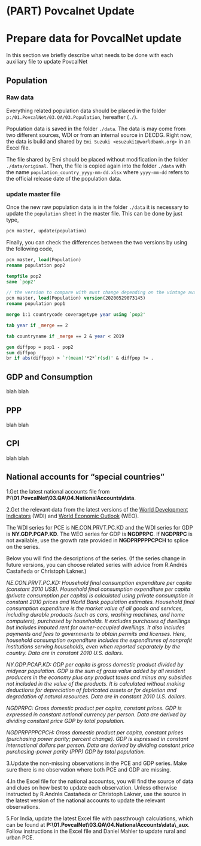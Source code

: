 # (PART) Povcalnet Update {-}

# Prepare data for PovcalNet update {#prepare}

In this section we briefly describe what needs to be done with each auxiliary file to update PovcalNet

## Population

### Raw data
Everything related population data should be placed in the folder `p:/01.PovcalNet/03.QA/03.Population`, hereafter (`./`).

Population data is saved in the folder `./data`. The data is may come from two different sources, WDI or from an internal source in DECDG. Right now, the data is build and shared by `Emi Suzuki <esuzuki1@worldbank.org>` in an Excel file. 

The file shared by Emi should be placed without modification in the folder `./data/original`. Then, the file is copied again into the folder `./data` with the name `population_country_yyyy-mm-dd.xlsx` where `yyyy-mm-dd` refers to the official release date of the population data. 


### update master file

Once the new raw population data is in the folder `./data` it is necessary to update the `population` sheet in the master file. This can be done by just type, 

```stata
pcn master, update(population)
```

Finally, you can check the differences between the two versions by using the following code, 

```stata
pcn master, load(Population) 
rename population pop2

tempfile pop2
save `pop2'

// the version to compare with must change depending on the vintage available
pcn master, load(Population) version(20200529073145) 
rename population pop1

merge 1:1 countrycode coveragetype year using `pop2'

tab year if _merge == 2

tab countryname if _merge == 2 & year < 2019

gen diffpop = pop1 - pop2
sum diffpop
br if abs(diffpop) > `r(mean)'*2*`r(sd)' & diffpop != .

```

## GDP and Consumption

blah blah

## PPP

blah blah

## CPI 

blah blah



## National accounts for “special countries” 

1.Get the latest national accounts file from **P:\\01.PovcalNet\\03.QA\\04.NationalAccounts\\data**.

2.Get the relevant data from the latest versions of the [World Development Indicators](https://databank.worldbank.org/source/world-development-indicators) (WDI) and [World Economic Outlook](https://www.imf.org/en/Publications/SPROLLs/world-economic-outlook-databases#sort=%40imfdate%20descending) (WEO).  

The WDI series for PCE is NE.CON.PRVT.PC.KD and the WDI series for GDP is **NY.GDP.PCAP.KD**. The WEO series for GDP is **NGDPRPC**. If **NGDPRPC** is not available, use the growth rate provided in **NGDPRPPPPCPCH** to splice on the series.   

Below you will find the descriptions of the series. (If the series change in future versions, you can choose related series with advice from R.Andrés Castañeda or Christoph Lakner.)

*NE.CON.PRVT.PC.KD: Household final consumption expenditure per capita (constant 2010 US$). Household final consumption expenditure per capita (private consumption per capita) is calculated using private consumption in constant 2010 prices and World Bank population estimates. Household final consumption expenditure is the market value of all goods and services, including durable products (such as cars, washing machines, and home computers), purchased by households. It excludes purchases of dwellings but includes imputed rent for owner-occupied dwellings. It also includes payments and fees to governments to obtain permits and licenses. Here, household consumption expenditure includes the expenditures of nonprofit institutions serving households, even when reported separately by the country. Data are in constant 2010 U.S. dollars.*

*NY.GDP.PCAP.KD: GDP per capita is gross domestic product divided by midyear population. GDP is the sum of gross value added by all resident producers in the economy plus any product taxes and minus any subsidies not included in the value of the products. It is calculated without making deductions for depreciation of fabricated assets or for depletion and degradation of natural resources. Data are in constant 2010 U.S. dollars.*

*NGDPRPC: Gross domestic product per capita, constant prices. GDP is expressed in constant national currency per person. Data are derived by dividing constant price GDP by total population.*

*NGDPRPPPPCPCH: Gross domestic product per capita, constant prices (purchasing power parity; percent change). GDP is expressed in constant international dollars per person. Data are derived by dividing constant price purchasing-power parity (PPP) GDP by total population.*

3.Update the non-missing observations in the PCE and GDP series. Make sure there is no observation where both PCE and GDP are missing.  

4.In the Excel file for the national accountss, you will find the source of data and clues on how best to update each observation. Unless otherwise instructed by R.Andrés Castañeda or Christoph Lakner, use the source in the latest version of the national accounts to update the relevant observations.  

5.For India, update the latest Excel file with passthrough calculations, which can be found at **P:\\01.PovcalNet\\03.QA\\04.NationalAccounts\\data\\\_aux**. Follow instructions in the Excel file and Daniel Mahler to update rural and urban PCE. 

